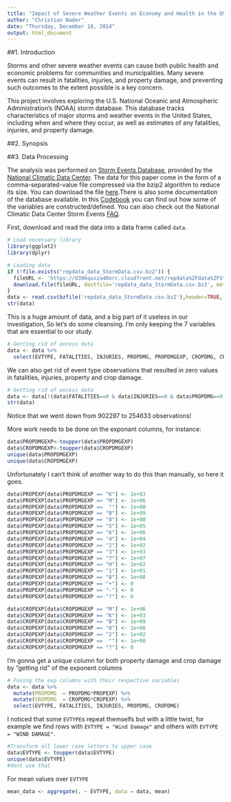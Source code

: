 ```yaml
---
title: "Impact of Severe Weather Events on Economy and Health in the US"
author: "Christian Nader"
date: "Thursday, December 18, 2014"
output: html_document
---
```


##1. Introduction

Storms and other severe weather events can cause both public health and economic problems for communities and municipalities. Many severe events can result in fatalities, injuries, and property damage, and preventing such outcomes to the extent possible is a key concern.

This project involves exploring the U.S. National Oceanic and Atmospheric Administration's (NOAA) storm database. This database tracks characteristics of major storms and weather events in the United States, including when and where they occur, as well as estimates of any fatalities, injuries, and property damage.

##2. Synopsis

##3. Data Processing

The analysis was performed on [Storm Events Database](http://www.ncdc.noaa.gov/stormevents/ftp.jsp), provided by the [National Climatic Data Center](http://www.ncdc.noaa.gov/). The data for this paper come in the form of a comma-separated-value file compressed via the bzip2 algorithm to reduce its size. You can download the file [here](https://d396qusza40orc.cloudfront.net/repdata%2Fdata%2FStormData.csv.bz2).There is also some documentation of the database available. In this [Codebook](https://d396qusza40orc.cloudfront.net/repdata%2Fpeer2_doc%2Fpd01016005curr.pdf) you can find out how some of the variables are constructed/defined. You can also check out the National Climatic Data Center Storm Events [FAQ](https://d396qusza40orc.cloudfront.net/repdata%2Fpeer2_doc%2FNCDC%20Storm%20Events-FAQ%20Page.pdf).

First, download and read the data into a data frame called `data`.

```r
# Load necessary library
library(ggplot2)
library(dplyr)
```

```r
# Loading data
if (!file.exists("repdata_data_StormData.csv.bz2")) {
  fileURL <- 'https://d396qusza40orc.cloudfront.net/repdata%2Fdata%2FStormData.csv.bz2'
  download.file(fileURL, destfile='repdata_data_StormData.csv.bz2', method = 'curl')
}
data <- read.csv(bzfile('repdata_data_StormData.csv.bz2'),header=TRUE, stringsAsFactors = TRUE)
str(data)
```

This is a huge amount of data, and a big part of it useless in our investigation, So let's do some cleansing. I'm only keeping the 7 variables that are essential to our study.

```r
# Getting rid of excess data
data <- data %>%
  select(EVTYPE, FATALITIES, INJURIES, PROPDMG, PROPDMGEXP, CROPDMG, CROPDMGEXP)
```

We can also get rid of event type observations that resulted in zero values in fatalities, injuries, property and crop damage.

```r
# Getting rid of excess data
data <- data[!(data$FATALITIES==0 & data$INJURIES==0 & data$PROPDMG==0 & data$CROPDMG==0),]
str(data)
```

Notice that we went down from 902297 to 254633 observations!

More work needs to be done on the exponant columns, for instance:

```r
data$PROPDMGEXP<-toupper(data$PROPDMGEXP)
data$CROPDMGEXP<-toupper(data$CROPDMGEXP)
unique(data$PROPDMGEXP)
unique(data$CROPDMGEXP)
```

Unfortunately I can't think of another way to do this than manually, so here it goes.

```r
data$PROPEXP[data$PROPDMGEXP == "K"] <- 1e+03
data$PROPEXP[data$PROPDMGEXP == "M"] <- 1e+06
data$PROPEXP[data$PROPDMGEXP ==  ""] <- 1e+00
data$PROPEXP[data$PROPDMGEXP == "B"] <- 1e+09
data$PROPEXP[data$PROPDMGEXP == "0"] <- 1e+00
data$PROPEXP[data$PROPDMGEXP == "5"] <- 1e+05
data$PROPEXP[data$PROPDMGEXP == "6"] <- 1e+06
data$PROPEXP[data$PROPDMGEXP == "4"] <- 1e+04
data$PROPEXP[data$PROPDMGEXP == "2"] <- 1e+02
data$PROPEXP[data$PROPDMGEXP == "3"] <- 1e+03
data$PROPEXP[data$PROPDMGEXP == "7"] <- 1e+07
data$PROPEXP[data$PROPDMGEXP == "H"] <- 1e+02
data$PROPEXP[data$PROPDMGEXP == "1"] <- 1e+01
data$PROPEXP[data$PROPDMGEXP == "8"] <- 1e+08
data$PROPEXP[data$PROPDMGEXP == "+"] <- 0
data$PROPEXP[data$PROPDMGEXP == "-"] <- 0
data$PROPEXP[data$PROPDMGEXP == "?"] <- 0

data$CROPEXP[data$CROPDMGEXP == "M"] <- 1e+06
data$CROPEXP[data$CROPDMGEXP == "K"] <- 1e+03
data$CROPEXP[data$CROPDMGEXP == "B"] <- 1e+09
data$CROPEXP[data$CROPDMGEXP == "0"] <- 1e+00
data$CROPEXP[data$CROPDMGEXP == "2"] <- 1e+02
data$CROPEXP[data$CROPDMGEXP ==  ""] <- 1e+00
data$CROPEXP[data$CROPDMGEXP == "?"] <- 0
```

I'm gonna get a unique column for both property damage and crop damage by "getting rid" of the exponent columns

```r
# Fusing the exp columns with their respective variables
data <- data %>% 
  mutate(PROPDMG  = PROPDMG*PROPEXP) %>%
  mutate(CROPDMG  = CROPDMG*CROPEXP) %>%
  select(EVTYPE, FATALITIES, INJURIES, PROPDMG, CROPDMG)
```

I noticed that some `EVTYPE`s repeat themselfs but with a little twist, for example we find rows with `EVTYPE = "Wind Damage"` and others with `EVTYPE = "WIND DAMAGE"`.

```r
#Transform all lower case letters to upper case
data$EVTYPE <- toupper(data$EVTYPE)
unique(data$EVTYPE)
#dont use that
```

For mean values over `EVTYPE`

```r
mean_data <- aggregate(. ~ EVTYPE, data = data, mean)
```

